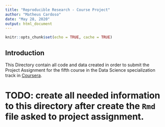 ```yaml
---
title: "Reproducible Research - Course Project"
author: "Matheus Cardoso"
date: "May 28, 2020"
output: html_document
---
```


```r
knitr::opts_chunk$set(echo = TRUE, cache = TRUE)
```

## Introduction

This Directory contain all code and data created in order to submit the Project Assignment for the fifth course in the Data Science specialization track in [Coursera](https://www.coursera.org/specializations/jhu-data-science).


# TODO: create all needed information to this directory after create the `Rmd` file asked to project assignment.
